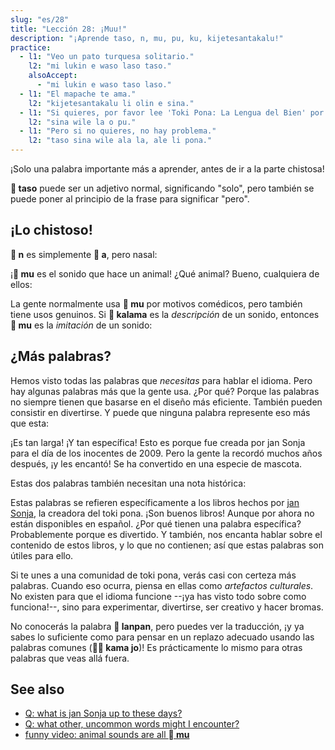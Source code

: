 ```yaml
---
slug: "es/28"
title: "Lección 28: ¡Muu!"
description: "¡Aprende taso, n, mu, pu, ku, kijetesantakalu!"
practice:
  - l1: "Veo un pato turquesa solitario."
    l2: "mi lukin e waso laso taso."
    alsoAccept:
      - "mi lukin e waso taso laso."
  - l1: "El mapache te ama."
    l2: "kijetesantakalu li olin e sina."
  - l1: "Si quieres, por favor lee 'Toki Pona: La Lengua del Bien' por Sonja Lang."
    l2: "sina wile la o pu."
  - l1: "Pero si no quieres, no hay problema."
    l2: "taso sina wile ala la, ale li pona."
---
```



¡Solo una palabra importante más a aprender, antes de ir a la parte chistosa!

<List>
  <Word sl="taso" m="pero, solo" />
</List>

**󱥨 taso** puede ser un adjetivo normal, significando "solo", pero también se puede poner al principio de la frase para significar "pero".

<List>
  <Sentence sl="mi awen wan taso." m="Sigo solo." />
  <Sentence sl="taso mi awen pilin pona." m="Pero mantengo mi ánimo." />
</List>

## ¡Lo chistoso!

**󱦆 n** es simplemente **󱤀 a**, pero nasal:

<List>
  <Word sl="n" m="hmm, umm" />
  <Sentence sl="n... mi sona ala." m="hmmm... no se." />
</List>

¡**󱤹 mu** es el sonido que hace un animal! ¿Qué animal? Bueno, cualquiera de ellos:

<List>
  <Word sl="mu" m="muu, miau, guau..." />
  <Sentence sl="soweli mute! mu mu mu mu mu mu." m="¡Seis vacas! <a target='_blank' href='https://www.youtube.com/watch?v=xxClPfZDn-E'>Mu mu mu mu mu mu</a>." />
</List>

La gente normalmente usa **󱤹 mu** por motivos comédicos, pero también tiene usos genuinos. Si **󱤕 kalama** es la *descripción* de un sonido, entonces **󱤹 mu** es la *imitación* de un sonido:

<List>
  <Sentence sl="mi kute e kalama suli." m="He oido un ruido alto." />
  <Sentence sl="mi kute e mu suli." m="He oído un *boom* alto." />
</List>

## ¿Más palabras?

Hemos visto todas las palabras que *necesitas* para hablar el idioma. Pero hay algunas palabras más que la gente usa. ¿Por qué? Porque las palabras no siempre tienen que basarse en el diseño más eficiente. También pueden consistir en divertirse. Y puede que ninguna palabra represente eso más que esta:

<List>
  <Word sl="kijetesantakalu" m="mapache; animal parecido a un mapache, como un cacomixtle, panda rojo, kinkajú" />
</List>

¡Es tan larga! ¡Y tan específica! Esto es porque fue creada por jan Sonja para el día de los inocentes de 2009. Pero la gente la recordó muchos años después, ¡y les encantó! Se ha convertido en una especie de mascota.

Estas dos palabras también necesitan una nota histórica:

<List>
  <Word sl="pu" m="(interactuar con) <i>Toki Pona: La Lengua del Bien (2014)</i>, por jan Sonja" />
  <Word sl="ku" m="(interactuar con) <i>Diccionario de Toki Pona (2021)</i>, por jan Sonja" />
</List>

Estas palabras se refieren específicamente a los libros hechos por [jan Sonja](https://tokipona.org), la creadora del toki pona. ¡Son buenos libros! Aunque por ahora no están disponibles en español.
¿Por qué tienen una palabra específica? Probablemente porque es divertido. Y también, nos encanta hablar sobre el contenido de estos libros, y lo que no contienen; así que estas palabras son útiles para ello.

Si te unes a una comunidad de toki pona, verás casi con certeza más palabras. Cuando eso ocurra, piensa en ellas como *artefactos culturales*. No existen para que el idioma funcione --¡ya has visto todo sobre como funciona!--, sino para experimentar, divertirse, ser creativo y hacer bromas.

<List>
  <Sentence sl="kijetesantakalu tonsi li lanpan ala lanpan e soko?" m="¿El mapache no binario roba setas?" />
</List>

No conocerás la palabra **󱦅 lanpan**, pero puedes ver la traducción, ¡y ya sabes lo suficiente como para pensar en un replazo adecuado usando las palabras comunes (**󱤖󱤓 kama jo**)! Es prácticamente lo mismo para otras palabras que veas allá fuera.

<Practice exercises={frontmatter.practice} />

## See also
* [Q: what is jan Sonja up to these days?](/es/jan-sonja//)
* [Q: what other, uncommon words might I encounter?](/es/uncommon-words//)
* [funny video: animal sounds are all **󱤹 mu**](https://www.youtube.com/watch?v=zh-kLJI43xw)
